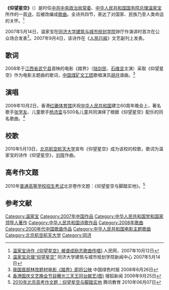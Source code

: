 {{about|一首诗歌|英国传统美食|仰望星空派}}
'''《仰望星空》'''（{{lang-en|''Looking up to the Starry Sky''}}）是时任[[中共中央政治局常委|中共中央政治局常委]]、[[中华人民共和国|中华人民共和国]][[中华人民共和国国务院_(第十届)|国务院]][[中华人民共和国国务院总理|总理]][[温家宝|温家宝]]所作的一首[[诗|诗]]，后被改编成[[歌曲|歌曲]]。全诗共四节，表达了对国家、民族乃至人类命运的关怀。<ref>[http://cpc.people.com.cn/GB/64093/64094/6372042.html {{Wayback|url=http://cpc.people.com.cn/GB/64093/64094/6372042.html |date=20190131201506 }} 温家宝诗作《仰望星空》被谱成励志歌曲传唱]].人民网，2007年10月12日</ref>

2007年5月14日，温家宝在[[同济大学建筑与城市规划学院|同济大学建筑与城市规划学院]]钟厅作演讲时首次在公众场合发表<ref>[https://news-caup.tongji.edu.cn/topic.php?tid=16&id=2587 温家宝总理“仰望星空”]{{Dead link|date=2019年10月 |bot=InternetArchiveBot |fix-attempted=yes }} 同济大学建筑与城市规划学院新闻中心 2007年5月14日</ref>。2007年9月4日，该诗作在《[[人民日报|人民日报]]》文艺副刊上发表。

== 歌词 ==
2008年于[[江西省|江西省]][[武宁县|武宁县]]首映的电影《踏界》（[[陆剑民|陆剑民]]、[[石维坚|石维坚]]主演）采取《仰望星空》作为电影主题曲的歌词，[[中国煤矿文工团|中国煤矿文工团]]歌唱演员[[胡月|胡月]]谱曲。<ref>[http://www.forestry.gov.cn/portal/main/s/72/content-203377.html 我国首部林改题材电影《踏界》即将公映] {{Webarchive|url=https://archive.is/20120803013124/http://www.forestry.gov.cn/portal/main/s/72/content-203377.html |date=2012-08-03 }}中国绿色时报 2008年6月26日</ref>

== 演唱 ==
2009年10月2日，香港[[红磡体育馆|红磡体育馆]]庆祝[[中华人民共和国|中华人民共和国]]建立60周年晚会上，著名歌手[[张学友|张学友]]、儿童歌手[[杨沛宜|杨沛宜]]与500名儿童共同演绎了根据《仰望星空》配乐的同名歌曲。<ref>[http://news.sohu.com/20090925/n266988283.shtml 香港国庆文艺晚会节目曝光三天王同台献艺(图)] {{Wayback|url=http://news.sohu.com/20090925/n266988283.shtml |date=20190114033110 }}搜狐新闻 2009年9月25日</ref>

== 校歌 ==
2010年5月13日，[[北京航空航天大学|北京航空航天大学]]宣布《仰望星空》成为该校的校歌，歌词为温家宝的诗作《仰望星空》，[[刘晖|刘晖]]作曲。

== 高考作文题 ==
2010年[[普通高等学校招生全国统一考试|普通高等学校招生考试]]北京卷作文题：《仰望星空与脚踏实地》。<ref>[http://edu.qq.com/a/20100607/000205.htm 2010年北京高考作文题：仰望星空与脚踏实地] {{Wayback|url=http://edu.qq.com/a/20100607/000205.htm |date=20110819002422 }}腾讯教育 2010年06月07日</ref>
== 参考文献 ==
{{Reflist}}

[[Category:温家宝|Category:温家宝]]
[[Category:2007年中国作品|Category:2007年中国作品]]
[[Category:中华人民共和国党和国家领导人著作|Category:中华人民共和国党和国家领导人著作]]
[[Category:中华人民共和国诗歌作品|Category:中华人民共和国诗歌作品]]
[[Category:2008年歌曲|Category:2008年歌曲]]
[[Category:2000年代中国歌曲作品|Category:2000年代中国歌曲作品]]
[[Category:中华人民共和国电影主题歌曲|Category:中华人民共和国电影主题歌曲]]
[[Category:北京航空航天大学|Category:北京航空航天大学]]
[[Category:同济|Category:同济]]